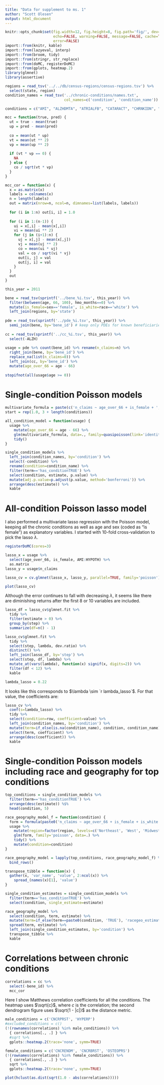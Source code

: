 ```yaml
---
title: "Data for supplement to ms. 1"
author: "Scott Olesen"
output: html_document
---
```


```r
knitr::opts_chunk$set(fig.width=12, fig.height=8, fig.path='fig/', dev=c('png', 'pdf'),
                      echo=FALSE, warning=FALSE, message=FALSE, cache=TRUE,
                      error=FALSE)
import::from(knitr, kable)
import::from(lazyeval, interp)
import::from(broom, tidy)
import::from(stringr, str_replace)
import::from(doMC, registerDoMC)
import::from(gplots, heatmap.2)
library(glmnet)
library(assertive)
```

```r
regions = read_tsv('../../db/census-regions/census-regions.tsv') %>%
  select(state, region)
condition_names = read_tsv('../chronic-conditions/names.txt',
                           col_names=c('condition', 'condition_name'))

conditions = c("AMI", "ALZHDMTA", "ATRIALFB", "CATARACT", "CHRNKIDN", "COPD", "CHF", "DIABETES", "GLAUCOMA", "HIPFRAC", "ISCHMCHT", "DEPRESSN", "OSTEOPRS", "RA_OA", "STRKETIA", "CNCRBRST", "CNCRCLRC", "CNCRPRST", "CNCRLUNG", "CNCRENDM", "ANEMIA", "ASTHMA", "HYPERL", "HYPERP", "HYPERT", "HYPOTH")
```

```r
mcc = function(true, pred) {
  ut = true - mean(true)
  up = pred - mean(pred)
  
  co = mean(ut * up)
  vt = mean(ut ** 2)
  vp = mean(up ** 2)
  
  if (vt * vp == 0) {
    NA
  } else {
    co / sqrt(vt * vp)
  }
}

mcc_cor = function(x) {
  x = as.matrix(x)
  labels = colnames(x)
  n = length(labels)
  out = matrix(nrow=n, ncol=n, dimnames=list(labels, labels))
  
  for (i in 1:n) out[i, i] = 1.0
  
  for (i in 1:(n-1)) {
    ui = x[,i] - mean(x[,i])
    vi = mean(ui ** 2)
    for (j in (i+1):n) {
      uj = x[,j] - mean(x[,j])
      vj = mean(uj ** 2)
      co = mean(ui * uj)
      val = co / sqrt(vi * vj)
      out[i, j] = val
      out[j, i] = val
    }
  }
  out
}
```

```r
this_year = 2011

bene = read_tsv(sprintf('../bene_%i.tsv', this_year)) %>%
  filter(between(age, 66, 100), hmo_months==0) %>%
  mutate(is_female=sex=='female', is_white=race=='white') %>%
  left_join(regions, by='state')
  
pde = read_tsv(sprintf('../pde_%i.tsv', this_year)) %>%
  semi_join(bene, by='bene_id') # keep only PDEs for known beneficiaries
  
cc = read_tsv(sprintf('../cc_%i.tsv', this_year)) %>%
  select(-ALZH)
    
usage = pde %>% count(bene_id) %>% rename(n_claims=n) %>%
  right_join(bene, by='bene_id') %>%
  replace_na(list(n_claims=0)) %>%
  left_join(cc, by='bene_id') %>%
  mutate(age_over_66 = age - 66)
  
stopifnot(all(usage$age >= 0))
```

# Single-condition Poisson models

```r
multivariate_formula = paste(c('n_claims ~ age_over_66 + is_female + ', conditions), collapse=' + ') %>% formula
start = rep(1.0, 3 + length(conditions))

all_condition_model = function(usage) {
  usage %>%
    mutate(age_over_66 = age - 66) %>%
    glm(multivariate_formula, data=., family=quasipoisson(link='identity'), start=start) %>%
    tidy()
}
```

```r
single_condition_models %>%
  left_join(condition_names, by='condition') %>%
  select(-condition) %>%
  rename(condition=condition_name) %>%
  filter(term=='has_conditionTRUE') %>%
  select(condition, estimate, p.value) %>%
  mutate(adj.p.value=p.adjust(p.value, method='bonferroni')) %>%
  arrange(desc(estimate)) %>%
  kable
```

# All-condition Poisson lasso model

I also performed a multivariate lasso regression with the Poisson model, keeping all the chronic conditions as well as age and sex (coded as "is female") as explanatory variables.
I started with 10-fold cross-validation to pick the lasso $\lambda$.

```r
registerDoMC(cores=3)

lasso_x = usage %>%
  select(age_over_66, is_female, AMI:HYPOTH) %>%
  as.matrix
lasso_y = usage$n_claims

lasso_cv = cv.glmnet(lasso_x, lasso_y, parallel=TRUE, family='poisson')
```

```r
plot(lasso_cv)
```

Although the error continues to fall with decreasing $\lambda$, it seems like there are diminishing returns after the first 8 or 10 variables are included.

```r
lasso_df = lasso_cv$glmnet.fit %>%
  tidy %>%
  filter(estimate > 0) %>%
  group_by(step) %>%
  summarize(df=n() - 1)

lasso_cv$glmnet.fit %>%
  tidy %>%
  select(step, lambda, dev.ratio) %>%
  distinct() %>%
  left_join(lasso_df, by='step') %>%
  select(step, df, lambda) %>%
  mutate_at(vars(lambda), function(x) signif(x, digits=2)) %>%
  filter(df < 12) %>%
  kable
```

```r
lambda_lasso = 0.22
```

It looks like this corresponds to $\lambda \sim `r lambda_lasso`$. For that value, the coefficients are:

```r
lasso_cv %>%
  coef(s=lambda_lasso) %>%
  tidy %>%
  select(condition=row, coefficient=value) %>%
  left_join(condition_names, by='condition') %>%
  mutate(term=if_else(is.na(condition_name), condition, condition_name)) %>%
  select(term, coefficient) %>%
  arrange(desc(coefficient)) %>%
  kable
```

# Single-condition Poisson models including race and geography for top conditions

```r
top_conditions = single_condition_models %>%
  filter(term=='has_conditionTRUE') %>%
  arrange(desc(estimate)) %$%
  head(condition, 5)

race_geography_model_f = function(condition) {
  form = formula(paste0('n_claims ~ age_over_66 + is_female + is_white + region + ', condition))
  usage %>%
    mutate(region=factor(region, levels=c('Northeast', 'West', 'Midwest', 'South'))) %>%
    glm(form, family='poisson', data=.) %>%
    tidy() %>%
    mutate(condition=condition)
}

race_geography_model = lapply(top_conditions, race_geography_model_f) %>%
  bind_rows()
```

```r
transpose_tibble = function(x) {
  gather(x, 'var_name', 'value', 2:ncol(x)) %>% 
    spread_(names(x)[1], 'value')
}

single_condition_estimates = single_condition_models %>%
  filter(term=='has_conditionTRUE') %>%
  select(condition, single_estimate=estimate)

race_geography_model %>%
  select(condition, term, estimate) %>%
  mutate(term=if_else(term==paste0(condition, 'TRUE'), 'racegeo_estimate', term)) %>%
  spread(term, estimate) %>%
  left_join(single_condition_estimates, by='condition') %>%
  transpose_tibble %>%
  kable
```
  
# Correlations between chronic conditions

```r
correlations = cc %>%
  select(-bene_id) %>%
  mcc_cor
```

Here I show Matthews correlation coefficients for all the conditions. The heatmap uses $\sqrt{c}$, where $c$ is the correlation; the second dendrogram figure uses $\sqrt{1 - |c|}$ as the distance metric.

```r
male_conditions = c('CNCRPRST', 'HYPERP')
#excluded_conditions = c()
(!(rownames(correlations) %in% male_conditions)) %>%
  { correlations[., .] } %>%
  #sqrt %>%
  gplots::heatmap.2(trace='none', symm=TRUE)
```

```r
female_conditions = c('CNCRENDM', 'CNCRBRST', 'OSTEOPRS')
(!(rownames(correlations) %in% female_conditions)) %>%
  { correlations[., .] } %>%
  sqrt %>%
  gplots::heatmap.2(trace='none', symm=TRUE)
```

```r
plot(hclust(as.dist(sqrt(1.0 - abs(correlations)))))
```
